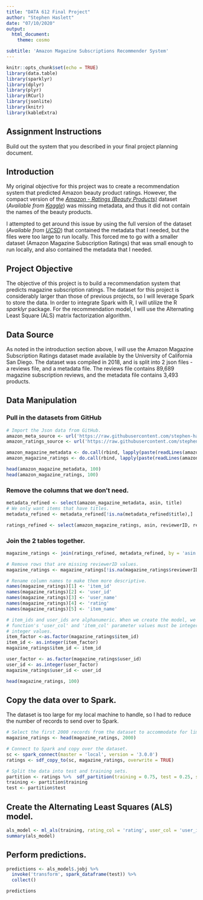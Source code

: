 ```yaml
---
title: "DATA 612 Final Project"
author: "Stephen Haslett"
date: "07/10/2020"
output:
  html_document:
    theme: cosmo

subtitle: 'Amazon Magazine Subscriptions Recommender System'
---
```


```r
knitr::opts_chunk$set(echo = TRUE)
library(data.table)
library(sparklyr)
library(dplyr)
library(plyr)
library(RCurl)
library(jsonlite)
library(knitr)
library(kableExtra)
```


## Assignment Instructions
Build out the system that you described in your final project planning document.

## Introduction
My original objective for this project was to create a recommendation system that predicted Amazon beauty product ratings. However, the compact version of the [*Amazon - Ratings (Beauty Products)*](https://www.kaggle.com/skillsmuggler/amazon-ratings) dataset (*Available from [Kaggle](https://www.kaggle.com)*) was missing metadata, and thus it did not contain the names of the beauty products.

I attempted to get around this issue by using the full version of the dataset (*Available from [UCSD](http://deepyeti.ucsd.edu/jianmo/amazon/index.html)*) that contained the metadata that I needed, but the files were too large to run locally. This forced me to go with a smaller dataset (Amazon Magazine Subscription Ratings) that was small enough to run locally, and also contained the metadata that I needed.

## Project Objective
The objective of this project is to build a recommendation system that predicts magazine subscription ratings. The dataset for this project is considerably larger than those of previous projects, so I will leverage Spark to store the data. In order to integrate Spark with R, I will utilize the R *sparklyr* package. For the recommendation model, I will use the
Alternating Least Square (ALS) matrix factorization algorithm.

## Data Source
As noted in the introduction section above, I will use the Amazon Magazine Subscription Ratings dataset made available by the University of California San Diego. The dataset was compiled in 2018, and is split into 2 json files - a reviews file, and a metadata file. The reviews file contains 89,689 magazine subscription reviews, and the metadata file contains 3,493 products.


## Data Manipulation

### Pull in the datasets from GitHub
```r
# Import the Json data from GitHub.
amazon_meta_source <- url('https://raw.githubusercontent.com/stephen-haslett/data612/612-final-project/amazon_magazine_meta.json')
amazon_ratings_source <- url('https://raw.githubusercontent.com/stephen-haslett/data612/612-final-project/amazon_magazine_ratings.json')

amazon_magazine_metadata <- do.call(rbind, lapply(paste(readLines(amazon_meta_source, warn = FALSE), collapse = ''), jsonlite::fromJSON))
amazon_magazine_ratings <- do.call(rbind, lapply(paste(readLines(amazon_ratings_source, warn = FALSE), collapse = ''), jsonlite::fromJSON))

head(amazon_magazine_metadata, 100)
head(amazon_magazine_ratings, 100)
```

### Remove the columns that we don't need.
```r

metadata_refined <- select(amazon_magazine_metadata, asin, title)
# We only want items that have titles.
metadata_refined <- metadata_refined[!is.na(metadata_refined$title),]

ratings_refined <- select(amazon_magazine_ratings, asin, reviewerID, reviewerName, overall)
```


### Join the 2 tables together.
```r
magazine_ratings <- join(ratings_refined, metadata_refined, by = 'asin', type = 'right')

# Remove rows that are missing reviewerID values.
magazine_ratings <- magazine_ratings[!is.na(magazine_ratings$reviewerID),]

# Rename column names to make them more descriptive.
names(magazine_ratings)[1] <- 'item_id'
names(magazine_ratings)[2] <- 'user_id'
names(magazine_ratings)[3] <- 'user_name'
names(magazine_ratings)[4] <- 'rating'
names(magazine_ratings)[5] <- 'item_name'

# item_ids and user_ids are alphanumeric. When we create the model, we use sparklyr's "ml_als()" function. The
# function's 'user_col' and 'item_col' parameter values must be integers, so we need to convert these to
# integer values.
item_factor <-as.factor(magazine_ratings$item_id)
item_id <- as.integer(item_factor)
magazine_ratings$item_id <- item_id

user_factor <- as.factor(magazine_ratings$user_id)
user_id <- as.integer(user_factor)
magazine_ratings$user_id <- user_id

head(magazine_ratings, 100)

```


## Copy the data over to Spark.
The dataset is too large for my local machine to handle, so I had to reduce the number of records to send over to Spark.
```r
# Select the first 2000 records from the dataset to accommodate for limited resources on my local machine.
magazine_ratings <- head(magazine_ratings, 2000)

# Connect to Spark and copy over the dataset.
sc <- spark_connect(master = 'local', version = '3.0.0')
ratings <- sdf_copy_to(sc, magazine_ratings, overwrite = TRUE)

# Split the data into test and training sets.
partition <- ratings %>%  sdf_partition(training = 0.75, test = 0.25, seed = 1099)
training <- partition$training
test <- partition$test
```


## Create the Alternating Least Squares (ALS) model.
```r
als_model <- ml_als(training, rating_col = 'rating', user_col = 'user_id', item_col = 'item_id', cold_start_strategy = 'drop')
summary(als_model)
```

## Perform predictions.
```r
predictions <- als_model$.jobj %>%
  invoke('transform', spark_dataframe(test)) %>%
  collect()

predictions
```




